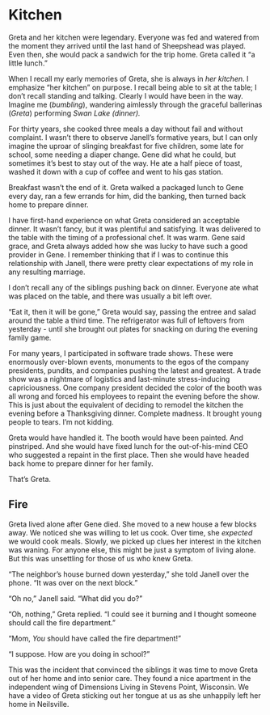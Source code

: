 # Kitchen {.unnumbered}

Greta and her kitchen were legendary. Everyone was fed and watered from the moment they arrived until the last hand of Sheepshead was played. Even then, she would pack a sandwich for the trip home. Greta called it "a little lunch."

When I recall my early memories of Greta, she is always in *her kitchen*. I emphasize "her kitchen" on purpose. I recall being able to sit at the table; I don't recall standing and talking. Clearly I would have been in the way. Imagine me (*bumbling*), wandering aimlessly through the graceful ballerinas (*Greta*) performing *Swan Lake (dinner).*

For thirty years, she cooked three meals a day without fail and without complaint. I wasn't there to observe Janell's formative years, but I can only imagine the uproar of slinging breakfast for five children, some late for school, some needing a diaper change. Gene did what he could, but sometimes it's best to stay out of the way. He ate a half piece of toast, washed it down with a cup of coffee and went to his gas station.

Breakfast wasn't the end of it. Greta walked a packaged lunch to Gene every day, ran a few errands for him, did the banking, then turned back home to prepare dinner.

I have first-hand experience on what Greta considered an acceptable dinner. It wasn't fancy, but it was plentiful and satisfying. It was delivered to the table with the timing of a professional chef. It was warm. Gene said grace, and Greta always added how she was lucky to have such a good provider in Gene. I remember thinking that if I was to continue this relationship with Janell, there were pretty clear expectations of my role in any resulting marriage.

I don't recall any of the siblings pushing back on dinner. Everyone ate what was placed on the table, and there was usually a bit left over.

"Eat it, then it will be gone," Greta would say, passing the entree and salad around the table a third time. The refrigerator was full of leftovers from yesterday - until she brought out plates for snacking on during the evening family game.

For many years, I participated in software trade shows. These were enormously over-blown events, monuments to the egos of the company presidents, pundits, and companies pushing the latest and greatest. A trade show was a nightmare of logistics and last-minute stress-inducing capriciousness. One company president decided the color of the booth was all wrong and forced his employees to repaint the evening before the show. This is just about the equivalent of deciding to remodel the kitchen the evening before a Thanksgiving dinner. Complete madness. It brought young people to tears. I'm not kidding.

Greta would have handled it. The booth would have been painted. And pinstriped. And she would have fixed lunch for the out-of-his-mind CEO who suggested a repaint in the first place. Then she would have headed back home to prepare dinner for her family.

That's Greta.

## Fire

Greta lived alone after Gene died. She moved to a new house a few blocks away. We noticed she was willing to let us cook. Over time, she *expected* we would cook meals. Slowly, we picked up clues her interest in the kitchen was waning. For anyone else, this might be just a symptom of living alone. But this was unsettling for those of us who knew Greta.

"The neighbor's house burned down yesterday," she told Janell over the phone. "It was over on the next block."

"Oh no," Janell said. "What did you do?"

"Oh, nothing," Greta replied. "I could see it burning and I thought someone should call the fire department."

"Mom, *You* should have called the fire department!"

"I suppose. How are you doing in school?"

This was the incident that convinced the siblings it was time to move Greta out of her home and into senior care. They found a nice apartment in the independent wing of Dimensions Living in Stevens Point, Wisconsin. We have a video of Greta sticking out her tongue at us as she unhappily left her home in Neilsville.
